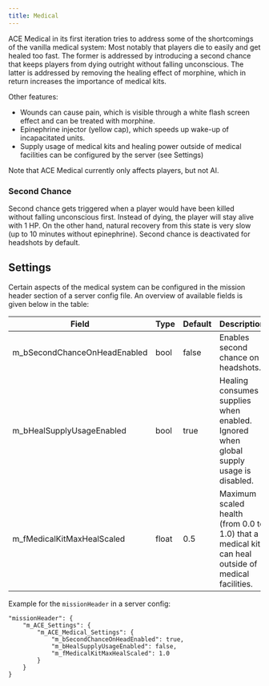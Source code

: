 ```yaml
---
title: Medical
---
```


ACE Medical in its first iteration tries to address some of the shortcomings of the vanilla medical system: Most notably that players die to easily and get healed too fast. The former is addressed by introducing a second chance that keeps players from dying outright without falling unconscious. The latter is addressed by removing the healing effect of morphine, which in return increases the importance of medical kits.

Other features:
- Wounds can cause pain, which is visible through a white flash screen effect and can be treated with morphine.
- Epinephrine injector (yellow cap), which speeds up wake-up of incapacitated units.
- Supply usage of medical kits and healing power outside of medical facilities can be configured by the server (see Settings)

Note that ACE Medical currently only affects players, but not AI.

### Second Chance

Second chance gets triggered when a player would have been killed without falling unconscious first. Instead of dying, the player will stay alive with 1 HP. On the other hand, natural recovery from this state is very slow (up to 10 minutes without epinephrine). Second chance is deactivated for headshots by default.

## Settings

Certain aspects of the medical system can be configured in the mission header section of a server config file. An overview of available fields is given below in the table:

| Field                        | Type  | Default | Description                                                                                          |
| ---------------------------- | ----- | ------- | ---------------------------------------------------------------------------------------------------- |
| m_bSecondChanceOnHeadEnabled | bool  | false   | Enables second chance on headshots.                                                                  |
| m_bHealSupplyUsageEnabled    | bool  | true    | Healing consumes supplies when enabled. Ignored when global supply usage is disabled.                |
| m_fMedicalKitMaxHealScaled   | float | 0.5     | Maximum scaled health (from 0.0 to 1.0) that a medical kit can heal outside of medical facilities.   |

Example for the `missionHeader` in a server config:
```
"missionHeader": {
    "m_ACE_Settings": {
        "m_ACE_Medical_Settings": {
            "m_bSecondChanceOnHeadEnabled": true,
            "m_bHealSupplyUsageEnabled": false,
            "m_fMedicalKitMaxHealScaled": 1.0
        }
    }
}
```

